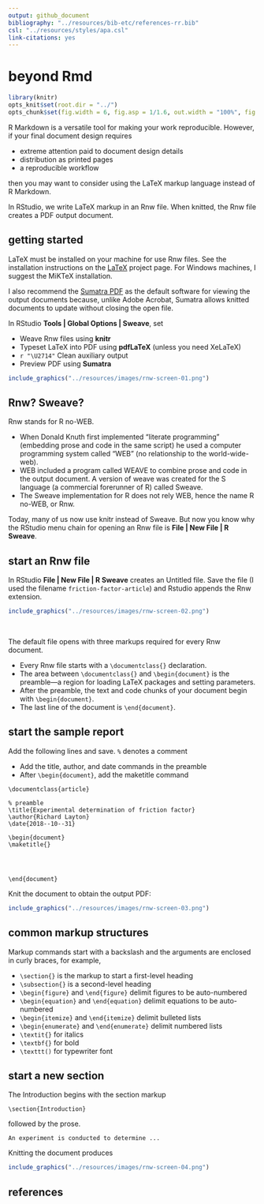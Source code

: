 ```yaml
---
output: github_document
bibliography: "../resources/bib-etc/references-rr.bib"
csl: "../resources/styles/apa.csl"
link-citations: yes
--- 
```


# beyond Rmd

```r
library(knitr)
opts_knit$set(root.dir = "../")
opts_chunk$set(fig.width = 6, fig.asp = 1/1.6, out.width = "100%", fig.align = "center", collapse = TRUE, echo = FALSE)
```


R Markdown is a versatile tool for making your work reproducible. However, if your final document design requires 

- extreme attention paid to document design details 
- distribution as printed pages 
- a reproducible workflow 

then you may want to consider using the LaTeX markup language instead of R Markdown. 

In RStudio, we write LaTeX markup in an Rnw file. When knitted, the Rnw file creates a PDF output document. 






## getting started 

LaTeX must be installed on your machine for use Rnw files. See the installation instructions on the [LaTeX](https://www.latex-project.org/get/) project page. For Windows machines, I suggest the MiKTeX installation.

I also recommend the [Sumatra PDF](https://www.sumatrapdfreader.org/free-pdf-reader.html) as the default software for viewing the output documents because, unlike Adobe Acrobat, Sumatra allows knitted documents to update without closing the open file. 

In RStudio **Tools | Global Options | Sweave**, set 

- Weave Rnw files using **knitr** 
- Typeset LaTeX into PDF using **pdfLaTeX** (unless you need XeLaTeX) 
- `r "\U2714"` Clean auxiliary output 
- Preview PDF using **Sumatra** 

```r
include_graphics("../resources/images/rnw-screen-01.png")
```







## Rnw? Sweave?   

Rnw stands for R no-WEB.

- When Donald Knuth first implemented "literate programming" (embedding prose and code in the same script) he used a computer programming system called "WEB" (no relationship to the world-wide-web). 
- WEB included a program called WEAVE to combine prose and code in the output document. A version of weave was created for the S language (a commercial forerunner of R) called Sweave. 
- The Sweave implementation for R does not rely WEB, hence the name R no-WEB, or Rnw.  


Today, many of us now use knitr instead of Sweave. But now you know why the RStudio menu chain for opening an Rnw file is  **File | New File | R Sweave**. 




## start an Rnw file 

In RStudio **File | New File | R Sweave** creates an Untitled file. Save the file (I used the filename `friction-factor-article`) and Rstudio appends the Rnw extension. 


```r
include_graphics("../resources/images/rnw-screen-02.png")
```

<br>

The default file opens with three markups required for every Rnw document. 

- Every Rnw file starts with a `\documentclass{}` declaration. 
- The area between `\documentclass{}` and `\begin{document}` is the preamble---a region for loading LaTeX packages and setting parameters.   
- After the preamble, the text and code chunks of your document begin with `\begin{document}`. 
- The last line of the document is `\end{document}`. 




## start the sample report

Add the following lines and save. `%` denotes a comment 

- Add the title, author, and date commands in the preamble  
- After `\begin{document}`, add the maketitle command 
 

```
\documentclass{article}

% preamble
\title{Experimental determination of friction factor}
\author{Richard Layton}
\date{2018--10--31}

\begin{document}
\maketitle{}




\end{document}
```

Knit the document to obtain the output PDF:

```r
include_graphics("../resources/images/rnw-screen-03.png")
```



## common markup structures

Markup commands start with a backslash and the arguments are enclosed in curly braces, for example,  

- `\section{}` is the markup to start a first-level heading 
- `\subsection{}` is a second-level heading 
- `\begin{figure}` and `\end{figure}` delimit figures to be auto-numbered 
- `\begin{equation}` and `\end{equation}` delimit equations to be auto-numbered 
- `\begin{itemize}` and `\end{itemize}` delimit bulleted lists 
- `\begin{enumerate}` and `\end{enumerate}` delimit numbered lists 
- `\textit{}` for italics  
- `\textbf{}` for bold 
- `\texttt()` for typewriter font 



## start a new section

The Introduction begins with the section markup

```
\section{Introduction}
```

followed by the prose. 

```
An experiment is conducted to determine ...

```

Knitting the document produces


```r
include_graphics("../resources/images/rnw-screen-04.png")
```







 


## references

